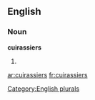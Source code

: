 
==English==

===Noun===
'''cuirassiers'''

# {{plural of|[[cuirassier]]}}

[[Category:English plurals]]

[[ar:cuirassiers]]
[[fr:cuirassiers]]